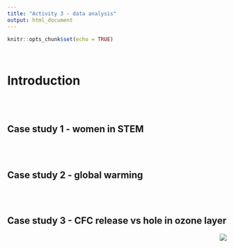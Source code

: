 ```yaml
---
title: "Activity 3 - data analysis"
output: html_document
---
```


```r
knitr::opts_chunk$set(echo = TRUE)
```

<br>

# Introduction



<br> 
<br>

## Case study 1 - women in STEM


<br>
<br>

## Case study 2 - global warming

<br>
<br>

## Case study 3 - CFC release vs hole in ozone layer

<img src="./images/logo.png" style="float: right;"/>
